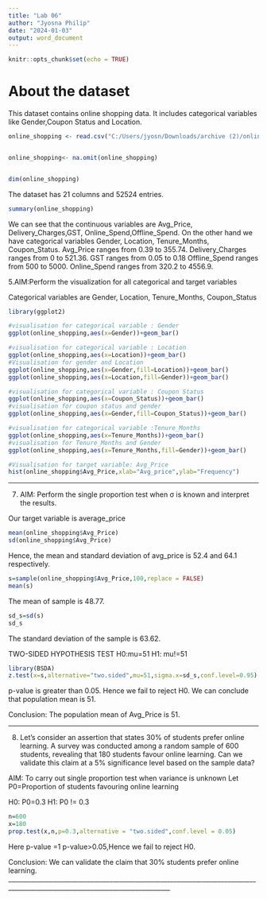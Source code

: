```yaml
---
title: "Lab 06"
author: "Jyosna Philip"
date: "2024-01-03"
output: word_document
---
```


```r
knitr::opts_chunk$set(echo = TRUE)
```

# About the dataset

This dataset contains online shopping data. It includes categorical variables like Gender,Coupon Status and Location.

```r
online_shopping <- read.csv("C:/Users/jyosn/Downloads/archive (2)/online_shopping.csv")


online_shopping<- na.omit(online_shopping)


dim(online_shopping)
```
The dataset has 21 columns and 52524 entries.

```r
summary(online_shopping)
```
We can see that the continuous variables are Avg_Price, Delivery_Charges,GST, Online_Spend,Offline_Spend.
On the other hand we have categorical variables Gender, Location, Tenure_Months, Coupon_Status.
Avg_Price ranges from 0.39 to 355.74. Delivery_Charges ranges from 0 to 521.36.
GST ranges from 0.05 to 0.18
Offline_Spend ranges from 500 to 5000.
Online_Spend ranges from 320.2 to 4556.9.


5.AIM:Perform the visualization for all categorical and target variables

Categorical variables are Gender, Location, Tenure_Months, Coupon_Status
```r
library(ggplot2)
```

```r
#visualisation for categorical variable : Gender
ggplot(online_shopping,aes(x=Gender))+geom_bar()
```
```r
#visualisation for categorical variable : Location
ggplot(online_shopping,aes(x=Location))+geom_bar()
#Visualisation for gender and Location
ggplot(online_shopping,aes(x=Gender,fill=Location))+geom_bar()
ggplot(online_shopping,aes(x=Location,fill=Gender))+geom_bar()
```
```r
#visualisation for categorical variable : Coupon Status
ggplot(online_shopping,aes(x=Coupon_Status))+geom_bar()
#visualisation for coupon status and gender
ggplot(online_shopping,aes(x=Gender,fill=Coupon_Status))+geom_bar()
```
```r
#visualisation for categorical variable :Tenure_Months
ggplot(online_shopping,aes(x=Tenure_Months))+geom_bar()
#visualisation for Tenure_Months and Gender
ggplot(online_shopping,aes(x=Tenure_Months,fill=Gender))+geom_bar()

```
```r
#Visualisation for target variable: Avg_Price
hist(online_shopping$Avg_Price,xlab="Avg_price",ylab="Frequency")
```


_________________________________________________________________________________________________________________________________
7.  AIM: Perform the single proportion test when σ is known and interpret the results.

Our target variable is average_price
```r
mean(online_shopping$Avg_Price)
sd(online_shopping$Avg_Price)
```
Hence, the mean and standard deviation of avg_price is 52.4 and 64.1 respectively.

```r
s=sample(online_shopping$Avg_Price,100,replace = FALSE)
mean(s)
```
The mean of sample is 48.77.
```r
sd_s=sd(s)
sd_s
```
The standard deviation of the sample is 63.62.

TWO-SIDED HYPOTHESIS TEST
H0:mu=51
H1: mu!=51

```r
library(BSDA)
z.test(x=s,alternative="two.sided",mu=51,sigma.x=sd_s,conf.level=0.95)
```
p-value is greater than 0.05. Hence we fail to reject H0. We can conclude that population mean is 51.

Conclusion: The population mean of Avg_Price is 51.



_________________________________________________________________________________________________________________________________

 8. Let’s consider an assertion that states 30% of students prefer online learning. A
survey was conducted among a random sample of 600 students, revealing that 180
students favour online learning. Can we validate this claim at a 5% significance
level based on the sample data?

AIM: To carry out single proportion test when variance is unknown
Let P0=Proportion of students favouring online learning

H0: P0=0.3
H1: P0 != 0.3


```r
n=600
x=180
prop.test(x,n,p=0.3,alternative = "two.sided",conf.level = 0.05)
```
Here p-value =1
p-value>0.05,Hence we fail to reject H0.

Conclusion:
We can validate the claim that 30% students prefer online learning.
_________________________________________________________________________________________________________________________________
